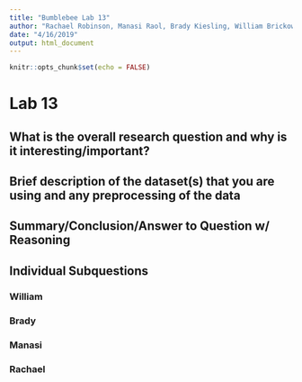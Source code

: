 ```yaml
---
title: "Bumblebee Lab 13"
author: "Rachael Robinson, Manasi Raol, Brady Kiesling, William Brickowski"
date: "4/16/2019"
output: html_document
---
```


```r
knitr::opts_chunk$set(echo = FALSE)
```

# Lab 13




## What is the overall research question and why is it interesting/important?



## Brief description of the dataset(s) that you are using and any preprocessing of the data



## Summary/Conclusion/Answer to Question w/ Reasoning





## Individual Subquestions



### William




### Brady




### Manasi




### Rachael



